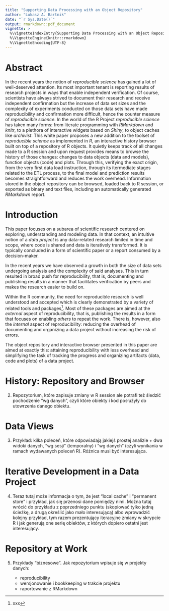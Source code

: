 ```yaml
---
title: "Supporting Data Processing with an Object Repository"
author: "Lukasz A. Bartnik"
date: "`r Sys.Date()`"
output: rmarkdown::pdf_document
vignette: >
  %\VignetteIndexEntry{Supporting Data Processing with an Object Repository}
  %\VignetteEngine{knitr::rmarkdown}
  %\VignetteEncoding{UTF-8}
---
```


<!--
  To jest whitepaper, wiec wszystko wylozone musi byc prost i lopatologiczie.
  Zaczynamy od "reproducibility": "na zewnątrz", jako możliwość udowodnienia
  poprawności prezentowanych wyników oraz "do wewnątrz", jako możliwość
  odtworzenia stanu pracy sprzed jakieś czasu albo potwierdzenia, że kontynuuje
  się pracę od właściwego miejsca.
  W tym drugim przypadku chodzi o zarządzanie wersjonowaniem kodu i danych
  w ramach iteracyjnie rozwijanego projektu danych.

  1. Potrzeba reproducibility i jej dwa rodzaje.

  2. Repozytorium, które zapisuje zmiany w R session ale potrafi też śledzić
     pochodzenie "wg danych", czyli które obiekty i kod posłużyły do utowrzenia
     danego obiektu.
  
  3. Przykład: kilka poleceń, które odpowiadają jakiejś prostej analizie + dwa
     widoki danych, "wg sesji" (temporalny) i "wg danych" (czyli wynikania w
     ramach wydawanych poleceń R). Różnica musi być interesująca.
  
  4. Teraz tutaj może informacja o tym, że jest "local cache" i "permanent store"
     i przykład, jak się przenosi dane pomiędzy nimi. Można tutaj wrócić do przykładu
     z poprzedniego punktu (skopiować tylko jedną ścieżkę, a drugą określić jako
     mało interesującą) albo wprowadzić kolejny przykład, tym razem prezentujący
     iteracyjne zmiany w skrypcie R i jak generują one serię obiektów, z których
     dopiero ostatni jest interesujący.
  
  5. Przykłady "biznesowe". Jak repozytorium wpisuje się w projekty danych:

     - reproducibility
     - wersjonowanie i bookkeeping w trakcie projektu
     - raportowanie z RMarkdown
-->

# Abstract

In the recent years the notion of _reproducible science_ has gained a lot of
well-deserved attention. Its most important tenant is reporting results
of research projects in ways that enable independent verification. Of
course, scientists have always strived to document their research and
receive independent confirmation but the increase of data set sizes and
the complexity of experiments conducted on those data sets have made
reproducibility and confirmation more difficult, hence the counter
measure of _reproducible science_. In the world of the R Project
_reproducible science_ has taken many forms: from literate programming
with _RMarkdown_ and _knitr_, to a plethora of interactive widgets based
on _Shiny_, to object caches like _archivist_. This white paper proposes
a new addition to the toolset of _reproducible science_ as implemented
in _R_, an interactive history browser built on top of a repository of
R objects. It quietly keeps track of all changes made to a R session and
upon request provides means to browse the history of those changes:
changes to data objects (data and models), function objects (code) and
plots. Through this, verifying the exact origin, from the very first
data load instruction, through its itermediate stages related to the ETL
process, to the final model and prediction results becomes straightforward
and reduces the work overhead. Information stored in the object repository
can be browsed, loaded back to R session, or exported as binary and text
files, including an automatically generated _RMarkdown_ report.


# Introduction

This paper focuses on a subarea of scientific research centered on
exploring, understanding and modeling data. In that context, an
intuitive notion of a _data project_ is any data-related research
limited in time and scope, where code is shared and data is iteratively
transformed. It is typically concluded in a form of scientific paper or
a report consumed by a decision-maker.

In the recent years we have observed a growth in both the size of data
sets undergoing analysis and the complexity of said analyses. This in
turn resulted in broad push for reproducibility, that is, documenting
and publishing results in a manner that facilitates verification by
peers and makes the research easier to build on.

Within the R community, the need for reproducible research is well
understood and accepted which is clearly demonstrated by a variety
of related tools and packages[^reproducible-research-cran-view]. Most of
these packages are aimed at the _external_ aspect of reproducibility,
that is, publishing the results in a form that focuses on enabling
_others_ to repeat the work. There is, however, also the _internal_
aspect of reproducibility: reducing the overhead of documenting and
organizing a data project without increasing the risk of errors.

The object repository and interactive browser presented in this paper
are aimed at exactly this: attaining reproducibility with less overhead
and simplifying the task of tracking the progress and organizing
artifacts (data, code and plots) of a data project.


[^reproducible-research-cran-view]: xxx


# History: Repository and Browser
  2. Repozytorium, które zapisuje zmiany w R session ale potrafi też śledzić
     pochodzenie "wg danych", czyli które obiekty i kod posłużyły do utowrzenia
     danego obiektu.

# Data Views
  3. Przykład: kilka poleceń, które odpowiadają jakiejś prostej analizie + dwa
     widoki danych, "wg sesji" (temporalny) i "wg danych" (czyli wynikania w
     ramach wydawanych poleceń R). Różnica musi być interesująca.

# Iterative Development in a Data Project
  4. Teraz tutaj może informacja o tym, że jest "local cache" i "permanent store"
     i przykład, jak się przenosi dane pomiędzy nimi. Można tutaj wrócić do przykładu
     z poprzedniego punktu (skopiować tylko jedną ścieżkę, a drugą określić jako
     mało interesującą) albo wprowadzić kolejny przykład, tym razem prezentujący
     iteracyjne zmiany w skrypcie R i jak generują one serię obiektów, z których
     dopiero ostatni jest interesujący.

# Repository at Work
  5. Przykłady "biznesowe". Jak repozytorium wpisuje się w projekty danych:

     - reproducibility
     - wersjonowanie i bookkeeping w trakcie projektu
     - raportowanie z RMarkdown
